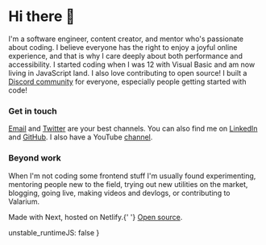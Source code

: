 
<SEO />

# Hi there 👋

I'm a software engineer, content creator, and mentor who's passionate about coding. I believe everyone has the right to enjoy a joyful online experience, and that is why I care deeply about both performance and accessibility. I started coding when I was 12 with Visual Basic and am now living in JavaScript land. I also love contributing to open source! I built a [Discord community] for everyone, especially people getting started with code! 

### Get in touch

[Email] and [Twitter] are your best channels. You can also find me on [LinkedIn] and [GitHub]. I also have a YouTube [channel].

### Beyond work

When I'm not coding some frontend stuff I'm usually found experimenting, mentoring people new to the field, trying out new utilities on the market, blogging, going live, making videos and devlogs, or contributing to Valarium.

<Newsletter />
<p className='text-center mt-12 text-sm'>
	Made with Next, hosted on Netlify.{' '}
	<a href='https://github.com/KL13NT/iamnabil'>Open source</a>.
</p>

[email]: mailto:nabil.tharwat@outlook.com
[twitter]: https://twitter.com/kl13nt
[linkedin]: https://www.linkedin.com/in/i-am-nabil
[github]: https://github.com/KL13NT
[channel]: https://www.youtube.com/c/NabilTharwat_
[Discord community]: https://discord.gg/xrGAnTg

  unstable_runtimeJS: false
}
